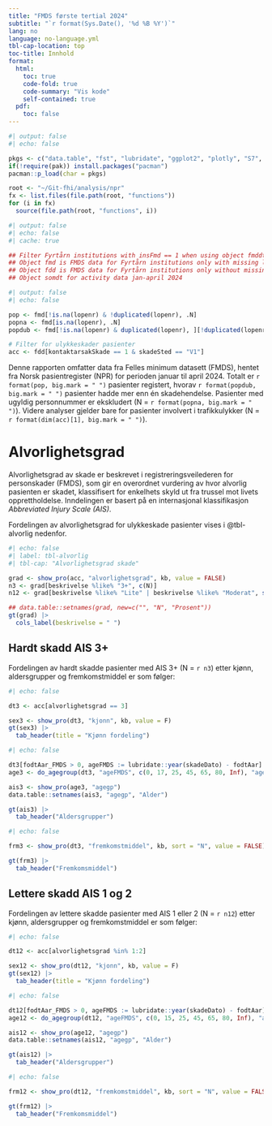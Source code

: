 ```yaml
---
title: "FMDS første tertial 2024"
subtitle: "`r format(Sys.Date(), '%d %B %Y')`"
lang: no 
language: no-language.yml 
tbl-cap-location: top 
toc-title: Innhold
format:
  html:
    toc: true
    code-fold: true
    code-summary: "Vis kode"
    self-contained: true
  pdf:
    toc: false
---
```



```r
#| output: false
#| echo: false

pkgs <- c("data.table", "fst", "lubridate", "ggplot2", "plotly", "S7", "stringi", "knitr", "gt")
if(!require(pak)) install.packages("pacman")
pacman::p_load(char = pkgs)

root <- "~/Git-fhi/analysis/npr"
fx <- list.files(file.path(root, "functions"))
for (i in fx)
  source(file.path(root, "functions", i))
```

```r
#| output: false 
#| echo: false 
#| cache: true

## Filter Fyrtårn institutions with insFmd == 1 when using object fmddt
## Object fmd is FMDS data for Fyrtårn institutions only with missing lopenr
## Object fdd is FMDS data for Fyrtårn institutions only without missing lopenr
## Object somdt for activity data jan-april 2024

```

```r
#| output: false
#| echo: false

pop <- fmd[!is.na(lopenr) & !duplicated(lopenr), .N]
popna <- fmd[is.na(lopenr), .N]
popdub <- fmd[!is.na(lopenr) & duplicated(lopenr), ][!duplicated(lopenr), .N]

# Filter for ulykkeskader pasienter
acc <- fdd[kontaktarsakSkade == 1 & skadeSted == "V1"]
```

Denne rapporten omfatter data fra Felles minimum datasett (FMDS), hentet fra Norsk pasientregister (NPR) for perioden januar til april 2024. Totalt er `r format(pop, big.mark = " ")` pasienter registert, hvorav `r format(popdub, big.mark = " ")` pasienter hadde mer enn én skadehendelse. Pasienter med ugyldig personnummer er ekskludert (N = `r format(popna, big.mark = " ")`). Videre analyser gjelder bare for  pasienter involvert i trafikkulykker (N = `r format(dim(acc)[1], big.mark = " ")`).

# Alvorlighetsgrad

Alvorlighetsgrad av skade er beskrevet i registreringsveilederen for personskader (FMDS), som gir en overordnet vurdering av hvor alvorlig pasienten er skadet, klassifisert for enkelhets skyld ut fra trussel mot livets opprettholdelse. Inndelingen er basert på en internasjonal klassifikasjon *Abbreviated Injury Scale (AIS)*.

Fordelingen av alvorlighetsgrad for ulykkeskade pasienter vises i @tbl-alvorlig nedenfor.

```r
#| echo: false
#| label: tbl-alvorlig
#| tbl-cap: "Alvorlighetsgrad skade"

grad <- show_pro(acc, "alvorlighetsgrad", kb, value = FALSE)
n3 <- grad[beskrivelse %like% "3+", c(N)]
n12 <- grad[beskrivelse %like% "Lite" | beskrivelse %like% "Moderat", sum(N, na.rm = T)]

## data.table::setnames(grad, new=c("", "N", "Prosent"))
gt(grad) |>
  cols_label(beskrivelse = " ")
```

## Hardt skadd AIS 3+

Fordelingen av hardt skadde pasienter med AIS 3+ (N = `r n3`) etter kjønn, aldersgrupper og fremkomstmiddel er som følger: 

```r
#| echo: false

dt3 <- acc[alvorlighetsgrad == 3]

sex3 <- show_pro(dt3, "kjonn", kb, value = F)
gt(sex3) |>
  tab_header(title = "Kjønn fordeling")

```


```r
#| echo: false

dt3[fodtAar_FMDS > 0, ageFMDS := lubridate::year(skadeDato) - fodtAar]
age3 <- do_agegroup(dt3, "ageFMDS", c(0, 17, 25, 45, 65, 80, Inf), "agegp")

ais3 <- show_pro(age3, "agegp")
data.table::setnames(ais3, "agegp", "Alder")

gt(ais3) |>
  tab_header("Aldersgrupper")
```

```r
#| echo: false

frm3 <- show_pro(dt3, "fremkomstmiddel", kb, sort = "N", value = FALSE)

gt(frm3) |>
  tab_header("Fremkomsmiddel")
```

## Lettere skadd AIS 1 og 2

Fordelingen av lettere skadde pasienter med AIS 1 eller 2 (N = `r n12`) etter kjønn, aldersgrupper og fremkomstmiddel er som følger: 


```r
#| echo: false

dt12 <- acc[alvorlighetsgrad %in% 1:2]

sex12 <- show_pro(dt12, "kjonn", kb, value = F)
gt(sex12) |>
  tab_header(title = "Kjønn fordeling")

```


```r
#| echo: false

dt12[fodtAar_FMDS > 0, ageFMDS := lubridate::year(skadeDato) - fodtAar]
age12 <- do_agegroup(dt12, "ageFMDS", c(0, 15, 25, 45, 65, 80, Inf), "agegp")

ais12 <- show_pro(age12, "agegp")
data.table::setnames(ais12, "agegp", "Alder")

gt(ais12) |>
  tab_header("Aldersgrupper")
```

```r
#| echo: false

frm12 <- show_pro(dt12, "fremkomstmiddel", kb, sort = "N", value = FALSE)

gt(frm12) |>
  tab_header("Fremkomsmiddel")
```
